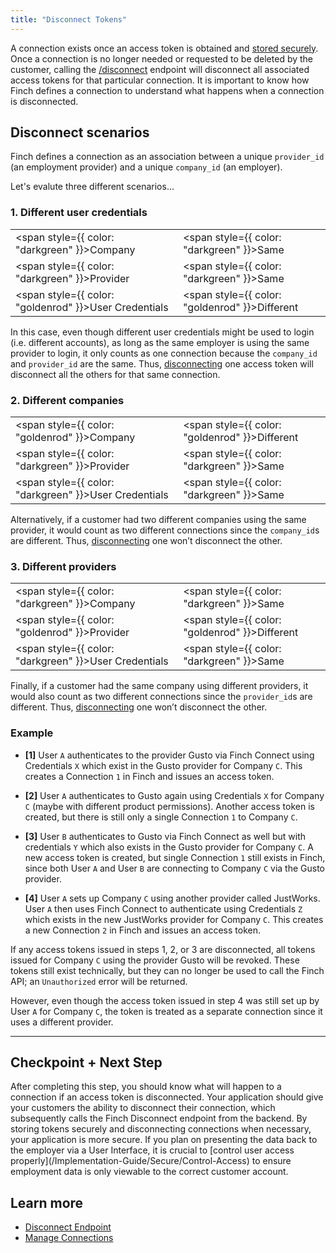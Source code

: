 ```yaml
---
title: "Disconnect Tokens"
---
```


A connection exists once an access token is obtained and [stored securely](/Implementation-Guide/Secure/Store-Tokens). Once a connection is no longer needed or requested to be deleted by the customer, calling the [/disconnect](https://developer.tryfinch.com/docs/reference/c65ecbd512332-disconnect) endpoint will disconnect all associated access tokens for that particular connection. It is important to know how Finch defines a connection to understand what happens when a connection is disconnected. 

## Disconnect scenarios

Finch defines a connection as an association between a unique `provider_id` (an employment provider) and a unique `company_id` (an employer). 

Let's evalute three different scenarios...

### 1. Different user credentials

|                  |           |
|------------------|-----------|
| <span style={{ color: "darkgreen" }}>Company</span>          | <span style={{ color: "darkgreen" }}>Same</span>      |
| <span style={{ color: "darkgreen" }}>Provider</span>         | <span style={{ color: "darkgreen" }}>Same</span>      |
| <span style={{ color: "goldenrod" }}>User Credentials</span> | <span style={{ color: "goldenrod" }}>Different</span> |

In this case, even though different user credentials might be used to login (i.e. different accounts), as long as the same employer is using the same provider to login, it only counts as one connection because the `company_id` and `provider_id` are the same. Thus, [disconnecting](https://developer.tryfinch.com/docs/reference/c65ecbd512332-disconnect) one access token will disconnect all the others for that same connection.


### 2. Different companies

|                  |           |
|------------------|-----------|
| <span style={{ color: "goldenrod" }}>Company</span>          | <span style={{ color: "goldenrod" }}>Different</span> |
| <span style={{ color: "darkgreen" }}>Provider</span>         | <span style={{ color: "darkgreen" }}>Same</span>      |
| <span style={{ color: "darkgreen" }}>User Credentials</span> | <span style={{ color: "darkgreen" }}>Same</span>      |

Alternatively, if a customer had two different companies using the same provider, it would count as two different connections since the `company_id`s are different. Thus, [disconnecting](https://developer.tryfinch.com/docs/reference/c65ecbd512332-disconnect) one won’t disconnect the other.

### 3. Different providers 

|                  |               |
|------------------|---------------|
| <span style={{ color: "darkgreen" }}>Company</span>          | <span style={{ color: "darkgreen" }}>Same</span>      |
| <span style={{ color: "goldenrod" }}>Provider</span>         | <span style={{ color: "goldenrod" }}>Different</span> |
| <span style={{ color: "darkgreen" }}>User Credentials</span> | <span style={{ color: "darkgreen" }}>Same</span>      |

Finally, if a customer had the same company using different providers, it would also count as two different connections since the `provider_id`s are different. Thus, [disconnecting](https://developer.tryfinch.com/docs/reference/c65ecbd512332-disconnect) one won’t disconnect the other.

### Example

- **[1]** User `A` authenticates to the provider Gusto via Finch Connect using Credentials `X` which exist in the Gusto provider for Company `C`. This creates a Connection `1` in Finch and issues an access token.

- **[2]** User `A` authenticates to Gusto again using Credentials `X` for Company `C` (maybe with different product permissions). Another access token is created, but there is still only a single Connection `1` to Company `C`.

- **[3]** User `B` authenticates to Gusto via Finch Connect as well but with credentials `Y` which also exists in the Gusto provider for Company `C`. A new access token is created, but single Connection `1` still exists in Finch, since both User `A` and User `B` are connecting to Company `C` via the Gusto provider.

- **[4]** User `A` sets up Company `C` using another provider called JustWorks. User `A` then uses Finch Connect to authenticate using Credentials `Z` which exists in the new JustWorks provider for Company `C`.  This creates a new Connection `2` in Finch and issues an access token.

If any access tokens issued in steps 1, 2, or 3 are disconnected, all tokens issued for Company `C` using the provider Gusto will be revoked. These tokens still exist technically, but they can no longer be used to call the Finch API; an `Unauthorized` error will be returned. 

However, even though the access token issued in step 4 was still set up by User `A` for Company `C`, the token is treated as a separate connection since it uses a different provider.

---

## Checkpoint + Next Step
<Check>
 After completing this step, you should know what will happen to a connection if an access token is disconnected. Your application should give your customers the ability to disconnect their connection, which subsequently calls the Finch Disconnect endpoint from the backend. By storing tokens securely and disconnecting connections when necessary, your application is more secure. If you plan on presenting the data back to the employer via a User Interface, it is crucial to [control user access properly](/Implementation-Guide/Secure/Control-Access) to ensure employment data is only viewable to the correct customer account. 
</Check>

## Learn more
- [Disconnect Endpoint](https://developer.tryfinch.com/docs/reference/c65ecbd512332-disconnect)
- [Manage Connections](/Implementation-Guide/Connect/Manage-Connections)
